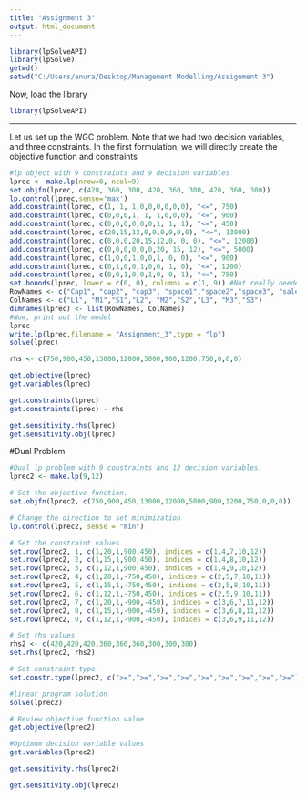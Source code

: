 ---
title: "Assignment 3"
output: html_document
---
```{r}
library(lpSolveAPI)
library(lpSolve)
getwd()
setwd("C:/Users/anura/Desktop/Management Modelling/Assignment 3")
```

Now, load the library
```{r}
library(lpSolveAPI)
```

***
Let us set up the WGC problem. Note that we had two decision variables, and three constraints.
In the first formulation, we will directly create the objective function and constraints
```{r}
#lp object with 9 constraints and 9 decision variables
lprec <- make.lp(nrow=0, ncol=9)
set.objfn(lprec, c(420, 360, 300, 420, 360, 300, 420, 360, 300))
lp.control(lprec,sense='max')
add.constraint(lprec, c(1, 1, 1,0,0,0,0,0,0), "<=", 750)
add.constraint(lprec, c(0,0,0,1, 1, 1,0,0,0), "<=", 900)
add.constraint(lprec, c(0,0,0,0,0,0,1, 1, 1), "<=", 450)
add.constraint(lprec, c(20,15,12,0,0,0,0,0,0), "<=", 13000)
add.constraint(lprec, c(0,0,0,20,15,12,0, 0, 0), "<=", 12000)
add.constraint(lprec, c(0,0,0,0,0,0,20, 15, 12), "<=", 5000)
add.constraint(lprec, c(1,0,0,1,0,0,1, 0, 0), "<=", 900)
add.constraint(lprec, c(0,1,0,0,1,0,0, 1, 0), "<=", 1200)
add.constraint(lprec, c(0,0,1,0,0,1,0, 0, 1), "<=", 750)
set.bounds(lprec, lower = c(0, 0), columns = c(1, 9)) #Not really needed
RowNames <- c("Cap1", "cap2", "cap3", "space1","space2","space3", "sale1","sale2","sale3")
ColNames <- c("L1", "M1","S1","L2", "M2","S2","L3", "M3","S3")
dimnames(lprec) <- list(RowNames, ColNames)
#Now, print out the model
lprec
write.lp(lprec,filename = "Assignment_3",type = "lp")
solve(lprec)
```

```{r}
rhs <- c(750,900,450,13000,12000,5000,900,1200,750,0,0,0)

```



```{r}
get.objective(lprec)
get.variables(lprec)
```
```{r}
get.constraints(lprec)
get.constraints(lprec) - rhs
```
```{r}
get.sensitivity.rhs(lprec)
get.sensitivity.obj(lprec)
```
#Dual Problem

```{r}
#Dual lp problem with 9 constraints and 12 decision variables.
lprec2 <- make.lp(9,12)
```

```{r}
# Set the objective function.
set.objfn(lprec2, c(750,900,450,13000,12000,5000,900,1200,750,0,0,0))

# Change the direction to set minimization
lp.control(lprec2, sense = "min")
```
```{r}
# Set the constraint values
set.row(lprec2, 1, c(1,20,1,900,450), indices = c(1,4,7,10,12))
set.row(lprec2, 2, c(1,15,1,900,450), indices = c(1,4,8,10,12))
set.row(lprec2, 3, c(1,12,1,900,450), indices = c(1,4,9,10,12))
set.row(lprec2, 4, c(1,20,1,-750,450), indices = c(2,5,7,10,11))
set.row(lprec2, 5, c(1,15,1,-750,450), indices = c(2,5,8,10,11))
set.row(lprec2, 6, c(1,12,1,-750,450), indices = c(2,5,9,10,11))
set.row(lprec2, 7, c(1,20,1,-900,-450), indices = c(3,6,7,11,12))
set.row(lprec2, 8, c(1,15,1,-900,-450), indices = c(3,6,8,11,12))
set.row(lprec2, 9, c(1,12,1,-900,-450), indices = c(3,6,9,11,12))
```
```{r}
# Set rhs values
rhs2 <- c(420,420,420,360,360,360,300,300,300)
set.rhs(lprec2, rhs2)
```
```{r}
# Set constraint type
set.constr.type(lprec2, c(">=",">=",">=",">=",">=",">=",">=",">=",">="))
```

```{r}
#linear program solution
solve(lprec2)
```


```{r}
# Review objective function value
get.objective(lprec2)
```


```{r}
#Optimum decision variable values
get.variables(lprec2)
```

```{r}
get.sensitivity.rhs(lprec2)
```

```{r}
get.sensitivity.obj(lprec2)
```